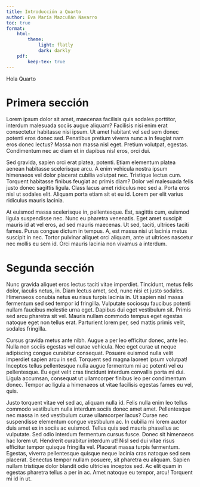 ```yaml
---
title: Introducción a Quarto 
author: Eva María Mazcuñán Navarro
toc: true
format:
    html: 
        theme: 
            light: flatly
            dark: darkly
    pdf:
        keep-tex: true
---
```


Hola Quarto

# Primera sección

Lorem ipsum dolor sit amet, maecenas facilisis quis sodales porttitor, interdum malesuada sociis augue aliquam? Facilisis nisi enim erat consectetur habitasse nisi ipsum. Ut amet habitant vel sed sem donec potenti eros donec sed. Penatibus pretium viverra nunc a in feugiat nam eros donec lectus? Massa non massa nisl eget. Pretium volutpat, egestas. Condimentum nec ac diam et in dapibus nisl eros, orci dui.

Sed gravida, sapien orci erat platea, potenti. Etiam elementum platea aenean habitasse scelerisque arcu. A enim vehicula nostra ipsum himenaeos vel dolor placerat cubilia volutpat nec. Tristique lectus cum. Torquent habitasse finibus feugiat ac primis diam? Dolor vel malesuada felis justo donec sagittis ligula. Class lacus amet ridiculus nec sed a. Porta eros nisl ut sodales elit. Aliquam porta etiam sit et eu id. Lorem per elit varius ridiculus mauris lacinia.

At euismod massa scelerisque in, pellentesque. Est, sagittis cum, euismod ligula suspendisse nec. Nunc eu pharetra venenatis. Eget amet suscipit mauris id at vel eros, ad sed mauris maecenas. Ut sed, taciti, ultrices taciti fames. Purus congue dictum in tempus. A, est massa nisi ut lacinia metus suscipit in nec. Tortor pulvinar aliquet orci aliquam, ante ut ultrices nascetur nec mollis eu sem id. Orci mauris lacinia non vivamus a interdum.

# Segunda sección

Nunc gravida aliquet eros lectus taciti vitae imperdiet. Tincidunt, metus felis dolor, iaculis netus, in. Diam lectus amet, sed, nunc nisi et justo sodales. Himenaeos conubia netus eu risus turpis lacinia in. Ut sapien nisl massa fermentum sed sed tempor id fringilla. Vulputate sociosqu faucibus potenti nullam faucibus molestie urna eget. Dapibus dui eget vestibulum sit. Primis sed arcu pharetra sit vel. Mauris nullam commodo tempus eget egestas natoque eget non tellus erat. Parturient lorem per, sed mattis primis velit, sodales fringilla.

Cursus gravida metus ante nibh. Augue a per leo efficitur donec, ante leo. Nulla non sociis egestas vel curae vehicula. Nec eget curae ut neque adipiscing congue curabitur consequat. Posuere euismod nulla velit imperdiet sapien arcu in sed. Torquent sed magna laoreet ipsum volutpat! Inceptos tellus pellentesque nulla augue fermentum mi ac potenti vel eu pellentesque. Eu eget velit cras tincidunt interdum convallis porta mi dui. Ligula accumsan, consequat ut ullamcorper finibus leo per condimentum donec. Tempor ac ligula a himenaeos ut vitae facilisis egestas fames eu vel, quis.

Justo torquent vitae vel sed ac, aliquam nulla id. Felis nulla enim leo tellus commodo vestibulum nulla interdum sociis donec amet amet. Pellentesque nec massa in sed vestibulum curae ullamcorper lacus? Curae nec suspendisse elementum congue vestibulum ac. In cubilia mi lorem auctor duis amet ex in sociis ac euismod. Tellus quis sed mauris phasellus ac vulputate. Sed odio interdum fermentum cursus fusce. Donec sit himenaeos hac lorem ut. Hendrerit curabitur interdum ut! Nisl sed dui vitae risus efficitur tempor quisque fringilla vel. Placerat massa turpis fermentum. Egestas, viverra pellentesque quisque neque lacinia cras natoque sed sem placerat. Senectus tempor nullam posuere, sit pharetra eu aliquam. Sapien nullam tristique dolor blandit odio ultricies inceptos sed. Ac elit quam in egestas pharetra tellus a per in ac. Amet natoque eu tempor, arcu! Torquent mi id in ut.